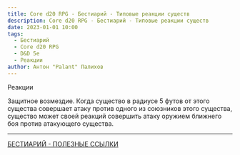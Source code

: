 ```yaml
---
title: Core d20 RPG - Бестиарий - Типовые реакции существ
description: Core d20 RPG - Бестиарий - Типовые реакции существ
date: 2023-01-01 10:00
tags:
  - Бестиарий
  - Core d20 RPG
  - D&D 5e
  - Реакции
author: Антон "Palant" Палихов
---
```


Реакции

Защитное возмездие. Когда существо в радиусе 5 футов от этого существа совершает атаку против одного из союзников этого существа, существо может своей реакций  совершить атаку оружием ближнего боя против атакующего существа.


---

[БЕСТИАРИЙ - ПОЛЕЗНЫЕ ССЫЛКИ](https://cyborgsandmages.com/posts/cored20rpg/bestiary-1)